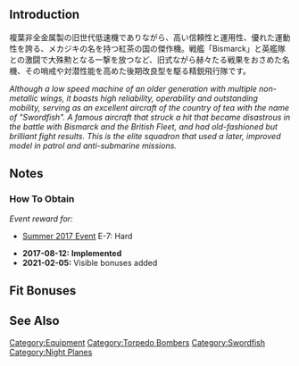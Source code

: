 {{EquipmentInfo|244}}

==Introduction==
複葉非全金属製の旧世代低速機でありながら、高い信頼性と運用性、優れた運動性を誇る、メカジキの名を持つ紅茶の国の傑作機。戦艦「Bismarck」と英艦隊との激闘で大殊勲となる一撃を放つなど、旧式ながら赫々たる戦果をおさめた名機、その哨戒や対潜性能を高めた後期改良型を駆る精鋭飛行隊です。

''Although a low speed machine of an older generation with multiple non-metallic wings, it boasts high reliability, operability and outstanding mobility, serving as an excellent aircraft of the country of tea with the name of "Swordfish". A famous aircraft that struck a hit that became disastrous in the battle with Bismarck and the British Fleet, and had old-fashioned but brilliant fight results. This is the elite squadron that used a later, improved model in patrol and anti-submarine missions.''

==Notes==
<div class="mw-collapsible"><h3>How To Obtain</h3>
<div class="mw-collapsible-content">
''Event reward for:''
* [[Summer 2017 Event]] E-7: Hard

</div></div>


<div class="mw-collapsible><h3>Updates History</h3>
<div class="mw-collapsible-content>
* '''2017-08-12:''' '''Implemented'''
* '''2021-02-05:''' Visible bonuses added
</div></div>

==Fit Bonuses==
{{:Swordfish Mk.III (Skilled)/Bonuses}}

==See Also==
{{Equipmentlist}}
[[Category:Equipment]]
[[Category:Torpedo Bombers]]
[[Category:Swordfish]]
[[Category:Night Planes]]